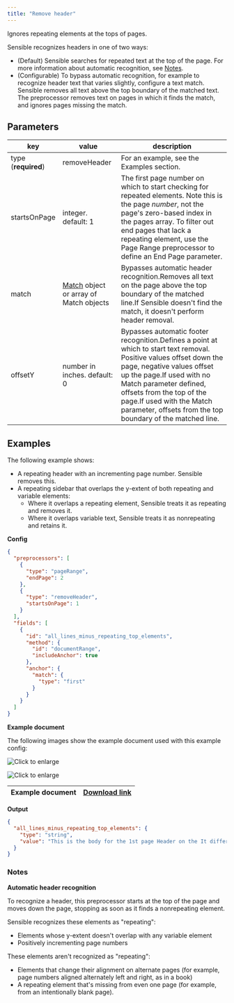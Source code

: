 ```yaml
---
title: "Remove header"
---
```


Ignores repeating elements at the tops of pages.

Sensible recognizes headers in one of two ways:

* (Default) Sensible searches for repeated text at the top of the page. For more information about automatic recognition, see [Notes](/senseml-reference/preprocessors/remove-header#notes).
* (Configurable) To bypass automatic recognition, for example to recognize header text that varies slightly, configure a text match. Sensible removes all text above the top boundary of the matched text. The preprocessor removes text on pages in which it finds the match, and ignores pages missing the match.

## Parameters

| key                 | value                                                 | description                                                                                                                                                                                                                                                                                                                   |
| ------------------- | ----------------------------------------------------- | ----------------------------------------------------------------------------------------------------------------------------------------------------------------------------------------------------------------------------------------------------------------------------------------------------------------------------- |
| type (**required**) | removeHeader                                          | For an example, see the Examples section.                                                                                                                                                                                                                                                                                     |
| startsOnPage        | integer. default: 1                                   | The first page number on which to start checking for repeated elements. Note this is the page _number_, not the page's zero-based index in the pages array. To filter out end pages that lack a repeating element, use the Page Range preprocessor to define an End Page parameter.                                           |
| match               | [Match](/senseml-reference/field-query-object/match) object or array of Match objects | Bypasses automatic header recognition.Removes all text on the page above the top boundary of the matched line.If Sensible doesn't find the match, it doesn't perform header removal.                                                                                                                                          |
| offsetY             | number in inches. default: 0                          | Bypasses automatic footer recognition.Defines a point at which to start text removal. Positive values offset down the page, negative values offset up the page.If used with no Match parameter defined, offsets from the top of the page.If used with the Match parameter, offsets from the top boundary of the matched line. |

## Examples

The following example shows:

* A repeating header with an incrementing page number. Sensible removes this.
* A repeating sidebar that overlaps the y-extent of both repeating and variable elements:  
   * Where it overlaps a repeating element, Sensible treats it as repeating and removes it.  
   * Where it overlaps variable text, Sensible treats it as nonrepeating and retains it.

**Config**

```JSON JSON 
{
  "preprocessors": [
    {
      "type": "pageRange",
      "endPage": 2
    },
    {
      "type": "removeHeader",
      "startsOnPage": 1
    }
  ],
  "fields": [
    {
      "id": "all_lines_minus_repeating_top_elements",
      "method": {
        "id": "documentRange",
        "includeAnchor": true
      },
      "anchor": {
        "match": {
          "type": "first"
        }
      }
    }
  ]
}
```
**Example document**

The following images show the example document used with this example config:

![Click to enlarge](/assets/v0/images/final/remove_header_1.png)

![Click to enlarge](/assets/v0/images/final/remove_header_2.png)

| Example document | [Download link](https://raw.githubusercontent.com/sensible-hq/sensible-docs/main/readme-sync/assets/v0/pdfs/remove%5Fheader.pdf) |
| ---------------- | -------------------------------------------------------------------------------------------------------------------------------- |

**Output**

```JSON JSON 
{
  "all_lines_minus_repeating_top_elements": {
    "type": "string",
    "value": "This is the body for the 1st page Header on the It differs from page to page. . do eiusmod tempor incididunt y-axis consectetur adipiscing elit do eiusmod tempor incididunt ut labore et dolore magna aliqua. Ut enim ad minim veniam, quis nostrud exercitation ullamco ullamco laboris nisi ut aliquip ex ea commodo consequat uis aute irure dolor in reprehenderit in voluptate velit esse cillum dolore eu fugiat nulla pariatur. This is the page 2 body. Header on the It varies from page to page. Lorem ipsum dolor sit amet. y-axis consectetur adipiscing elit. Excepteur sint occaecat cupidatat non proident. sunt in culpa qui officia deserunt mollit anim id est laborum. Sed ut perspiciatis unde omnis iste natus error sit voluptatem Accusantium. doloremque laudantium, totam rem aperiam, eaque ipsa quae ab llo inventore veritatis et quasi quasi architecto beatae vitae. dicta sunt explicabo."
  }
}
```
### Notes

**Automatic header recognition**

To recognize a header, this preprocessor starts at the top of the page and moves down the page, stopping as soon as it finds a nonrepeating element. 

Sensible recognizes these elements as "repeating":

* Elements whose y-extent doesn't overlap with any variable element
* Positively incrementing page numbers

These elements aren't recognized as "repeating": 

* Elements that change their alignment on alternate pages (for example, page numbers aligned alternately left and right, as in a book)
* A repeating element that's missing from even one page (for example, from an intentionally blank page).